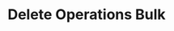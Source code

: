 ---
title: 'Delete Operations Bulk'
description: 'Delete Operations Bulk'
openapi: "/openapi/openapi.yaml DELETE /operations/{companyId}"
---